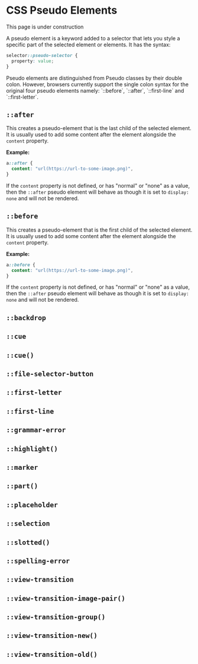 
# CSS Pseudo Elements

<Callout>This page is under construction</Callout>

A pseudo element is a keyword added to a selector that lets you style a specific part of the selected element or elements. It has the syntax:

```css
selector::pseudo-selector {
  property: value;
}
```

<Callout type="info">
  Pseudo elements are distinguished from Pseudo classes by their double colon. However, browsers currently support the single colon syntax for the original four pseudo elements namely: `::before`, `::after`, `::first-line` and `::first-letter`.
</Callout>

## `::after`
This creates a pseudo-element that is the last child of the selected element. It is usually used to add some content after the element alongside the `content` property.

**Example:**
```css
a::after {
  content: "url(https://url-to-some-image.png)",
}
```

If the `content` property is not defined, or has "normal" or "none" as a value, then the `::after` pseudo element will behave as though it is set to `display: none` and will not be rendered.

## `::before`
This creates a pseudo-element that is the first child of the selected element. It is usually used to add some content after the element alongside the `content` property.

**Example:**
```css
a::before {
  content: "url(https://url-to-some-image.png)",
}
```

If the `content` property is not defined, or has "normal" or "none" as a value, then the `::after` pseudo element will behave as though it is set to `display: none` and will not be rendered.

## `::backdrop`
## `::cue`
## `::cue()`
## `::file-selector-button`
## `::first-letter`
## `::first-line`
## `::grammar-error`
## `::highlight()`
## `::marker`
## `::part()`
## `::placeholder`
## `::selection`
## `::slotted()`
## `::spelling-error`
## `::view-transition`
## `::view-transition-image-pair()`
## `::view-transition-group()`
## `::view-transition-new()`
## `::view-transition-old()`
